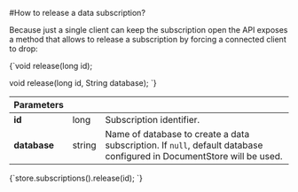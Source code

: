 
#How to release a data subscription?

Because just a single client can keep the subscription open the API exposes a method that allows to release a subscription by forcing a connected client to drop:

<TabItem value="release_1" label="release_1">
<CodeBlock language="java">
{`void release(long id);

void release(long id, String database);
`}
</CodeBlock>
</TabItem>

| Parameters | | |
| ------------- | ------------- | ----- |
| **id** | long | Subscription identifier. |
| **database** | string | Name of database to create a data subscription. If `null`, default database configured in DocumentStore will be used. |



<TabItem value="release_2" label="release_2">
<CodeBlock language="java">
{`store.subscriptions().release(id);
`}
</CodeBlock>
</TabItem>
